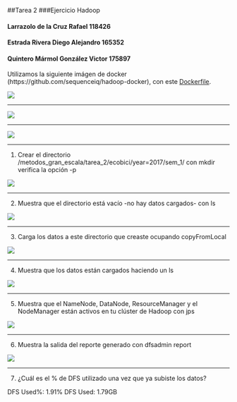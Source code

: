 ##Tarea 2
###Ejercicio Hadoop  


#### Larrazolo de la Cruz Rafael 118426 
#### Estrada Rivera Diego Alejandro 165352  
#### Quintero Mármol González Victor 175897  


Utilizamos la siguiente imágen de docker (https://github.com/sequenceiq/hadoop-docker), con este [Dockerfile](https://github.com/sequenceiq/hadoop-docker/blob/master/Dockerfile).  

![](dockerpull.png)
  
---  

![](dockerrun.png)
  
---  

![](haddoppre.png)
  
---  

1. Crear el directorio /metodos_gran_escala/tarea_2/ecobici/year=2017/sem_1/ con mkdir verifica la opción -p  

![](mkdir.png)  

---  

2. Muestra que el directorio está vacío -no hay datos cargados- con ls  

![](directorio_vacio_2.png)

---  

3. Carga los datos a este directorio que creaste ocupando copyFromLocal  

![](copyfromlocal.png)

---  

4. Muestra que los datos están cargados haciendo un ls  

![](ls.png)

---  

5. Muestra que el NameNode, DataNode, ResourceManager y el NodeManager están activos en tu clúster de Hadoop con jps  

![](jps_2.png)

---  

6. Muestra la salida del reporte generado con dfsadmin report  

![](dfsadmin_2.png)

---  

7. ¿Cuál es el % de DFS utilizado una vez que ya subiste los datos?  

DFS Used%: 1.91%
DFS Used: 1.79GB






